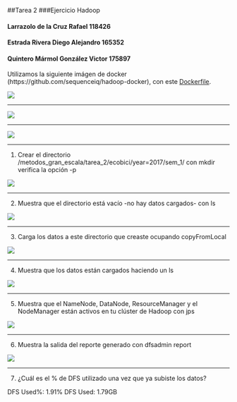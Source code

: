 ##Tarea 2
###Ejercicio Hadoop  


#### Larrazolo de la Cruz Rafael 118426 
#### Estrada Rivera Diego Alejandro 165352  
#### Quintero Mármol González Victor 175897  


Utilizamos la siguiente imágen de docker (https://github.com/sequenceiq/hadoop-docker), con este [Dockerfile](https://github.com/sequenceiq/hadoop-docker/blob/master/Dockerfile).  

![](dockerpull.png)
  
---  

![](dockerrun.png)
  
---  

![](haddoppre.png)
  
---  

1. Crear el directorio /metodos_gran_escala/tarea_2/ecobici/year=2017/sem_1/ con mkdir verifica la opción -p  

![](mkdir.png)  

---  

2. Muestra que el directorio está vacío -no hay datos cargados- con ls  

![](directorio_vacio_2.png)

---  

3. Carga los datos a este directorio que creaste ocupando copyFromLocal  

![](copyfromlocal.png)

---  

4. Muestra que los datos están cargados haciendo un ls  

![](ls.png)

---  

5. Muestra que el NameNode, DataNode, ResourceManager y el NodeManager están activos en tu clúster de Hadoop con jps  

![](jps_2.png)

---  

6. Muestra la salida del reporte generado con dfsadmin report  

![](dfsadmin_2.png)

---  

7. ¿Cuál es el % de DFS utilizado una vez que ya subiste los datos?  

DFS Used%: 1.91%
DFS Used: 1.79GB






